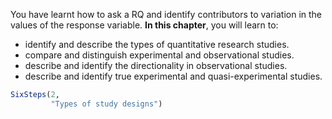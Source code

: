 ::: {.objectivesBox .objectives data-latex="{iconmonstr-target-4-240.png}"}
You have learnt how to ask a RQ and identify contributors to variation in the values of the response variable.
**In this chapter**, you will learn to:

* identify and describe the types of quantitative research studies.
* compare and distinguish experimental and observational studies.
* describe and identify the directionality in observational studies.
* describe and identify true experimental and quasi-experimental studies.
:::


```r
SixSteps(2, 
         "Types of study designs")
```